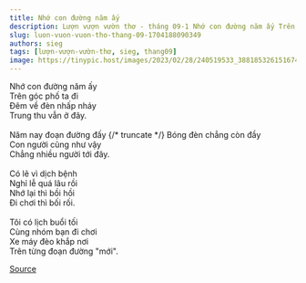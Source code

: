 ```yaml
---
title: Nhớ con đường năm ấy
description: Lượn vượn vườn thơ - tháng 09-1 Nhớ con đường năm ấy Trên góc phố ta đi
slug: luon-vuon-vuon-tho-thang-09-1704188090349
authors: sieg
tags: [lượn-vượn-vườn-thơ, sieg, thang09]
image: https://tinypic.host/images/2023/02/28/240519533_388185326151674_4560336689110693494_n.th.jpg
---
```


Nhớ con đường năm ấy\
Trên góc phố ta đi\
Đêm về đèn nhấp nháy\
Trung thu vẫn ở đây.\
\
Năm nay đoạn đường đấy
{/* truncate */}
Bóng đèn chẳng còn đầy\
Con người cũng như vậy\
Chẳng nhiều người tới đây.\
\
Có lẽ vì dịch bệnh\
Nghỉ lễ quá lâu rồi\
Nhớ lại thì bồi hồi\
Đi chơi thì bối rối.\
\
Tôi có lịch buổi tối\
Cùng nhóm bạn đi chơi\
Xe máy đèo khắp nơi\
Trên từng đoạn đường "mới".

[Source](https://www.facebook.com/ape.poem/posts/pfbid02Pbx41KoHmuMdjDYgMcSb2M7VkegHNHEsNtduA3doamfTygXmDnnB3V9wK4NcAUTAl)

